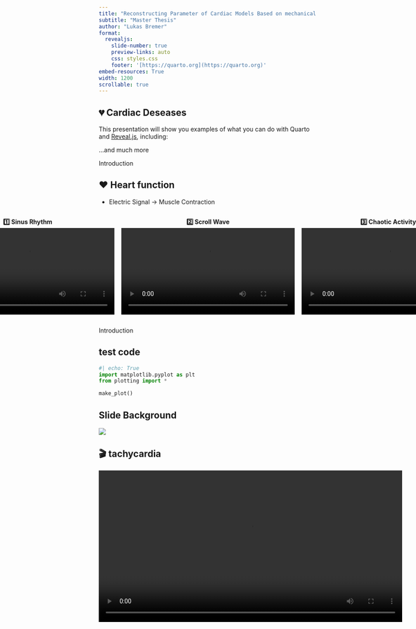 ```yaml
---
title: "Reconstructing Parameter of Cardiac Models Based on mechanical Information."
subtitle: "Master Thesis"
author: "Lukas Bremer"
format:
  revealjs: 
    slide-number: true
    preview-links: auto
    css: styles.css
    footer: '[https://quarto.org](https://quarto.org)'
embed-resources: True
width: 1200
scrollable: true
---
```


## 💔 Cardiac Deseases

This presentation will show you examples of what you can do with Quarto and [Reveal.js](https://revealjs.com), including:


...and much more

::: footer
Introduction 
:::

## ❤️ Heart function

- Electric Signal → Muscle Contraction

<div style="display: flex; gap: 16px; justify-content: center; align-items: flex-start;">

<div style="text-align: center;">
  <strong>1️⃣ Sinus Rhythm</strong><br>
  <video controls width="400">
    <source src="videos/sinus.mp4" type="video/mp4">
    Your browser does not support the video tag.
  </video>
</div>

<div style="text-align: center;">
  <strong>2️⃣ Scroll Wave</strong><br>
  <video controls width="400">
    <source src="videos/spiral.mp4" type="video/mp4">
    Your browser does not support the video tag.
  </video>
</div>

<div style="text-align: center;">
  <strong>3️⃣ Chaotic Activity</strong><br>
  <video controls width="400">
    <source src="videos/chaos.mp4" type="video/mp4">
    Your browser does not support the video tag.
  </video>
</div>

</div>

::: footer
Introduction 
:::


## test code

```python
#| echo: True
import matplotlib.pyplot as plt
from plotting import * 

make_plot()
```

## Slide Background {background="#1244aa"}

![](images/test.jpg){.absolute .fragment bottom="110" rigth="12" left="23" fragment-index=0}


## 🎬 tachycardia

<video controls width="700">
  <source src="videos/spiral.mp4" type="video/mp4">
  Your browser does not support the video tag.
</video>

